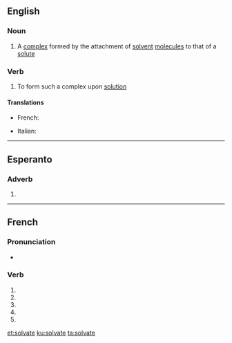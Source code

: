 {{also|solvaté}}
==English==

===Noun===
{{en-noun}}

# {{label|en|chemistry}} A [[complex]] formed by the attachment of [[solvent]] [[molecule]]s to that of a [[solute]]

===Verb===
{{en-verb|solvat}}

# {{label|en|chemistry}} To form such a complex upon [[solution]]

====Translations====
{{trans-top|chemistry: to form a solvate}}
* French: {{t|fr|solvater}}
{{trans-mid}}
* Italian: {{t|it|solvatare}}
{{trans-bottom}}

----

==Esperanto==

===Adverb===
{{eo-part}}

# {{eo-form of|solv|ate}}

----

==French==

===Pronunciation===
* {{homophones|lang=fr|solvatent|solvates}}

===Verb===
{{fr-verb-form}}

# {{inflection of|solvater||1|s|pres|indc|lang=fr}}
# {{inflection of|solvater||3|s|pres|indc|lang=fr}}
# {{inflection of|solvater||1|s|pres|subj|lang=fr}}
# {{inflection of|solvater||3|s|pres|subj|lang=fr}}
# {{inflection of|solvater||2|s|impr|lang=fr}}

[[et:solvate]]
[[ku:solvate]]
[[ta:solvate]]